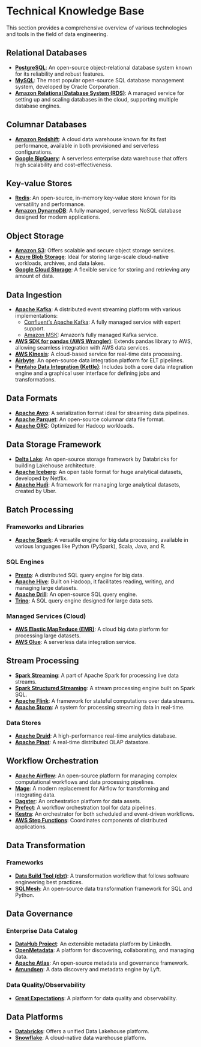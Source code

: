 # Technical Knowledge Base

This section provides a comprehensive overview of various technologies and tools in the field of data engineering.

## Relational Databases
- **[PostgreSQL](https://www.postgresql.org)**: An open-source object-relational database system known for its reliability and robust features.
- **[MySQL](https://www.mysql.com)**: The most popular open-source SQL database management system, developed by Oracle Corporation.
- **[Amazon Relational Database System (RDS)](https://aws.amazon.com/rds/)**: A managed service for setting up and scaling databases in the cloud, supporting multiple database engines.

## Columnar Databases
- **[Amazon Redshift](https://aws.amazon.com/redshift/)**: A cloud data warehouse known for its fast performance, available in both provisioned and serverless configurations.
- **[Google BigQuery](https://cloud.google.com/bigquery)**: A serverless enterprise data warehouse that offers high scalability and cost-effectiveness.

## Key-value Stores
- **[Redis](https://redis.io)**: An open-source, in-memory key-value store known for its versatility and performance.
- **[Amazon DynamoDB](https://aws.amazon.com/dynamodb/)**: A fully managed, serverless NoSQL database designed for modern applications.

## Object Storage
- **[Amazon S3](https://aws.amazon.com/s3/)**: Offers scalable and secure object storage services.
- **[Azure Blob Storage](https://azure.microsoft.com/en-us/products/storage/blobs)**: Ideal for storing large-scale cloud-native workloads, archives, and data lakes.
- **[Google Cloud Storage](https://cloud.google.com/storage)**: A flexible service for storing and retrieving any amount of data.

## Data Ingestion
- **[Apache Kafka](https://kafka.apache.org/)**: A distributed event streaming platform with various implementations:
  - [Confluent's Apache Kafka](https://www.confluent.io): A fully managed service with expert support.
  - [Amazon MSK](https://aws.amazon.com/msk/): Amazon's fully managed Kafka service.
- **[AWS SDK for pandas (AWS Wrangler)](https://github.com/aws/aws-sdk-pandas)**: Extends pandas library to AWS, allowing seamless integration with AWS data services.
- **[AWS Kinesis](https://aws.amazon.com/kinesis/)**: A cloud-based service for real-time data processing.
- **[Airbyte](https://github.com/airbytehq/airbyte)**: An open-source data integration platform for ELT pipelines.
- **[Pentaho Data Integration (Kettle)](https://www.hitachivantara.com/en-us/products/pentaho-platform/data-integration-analytics.html)**: Includes both a core data integration engine and a graphical user interface for defining jobs and transformations.

## Data Formats
- **[Apache Avro](https://avro.apache.org)**: A serialization format ideal for streaming data pipelines.
- **[Apache Parquet](https://parquet.apache.org)**: An open-source columnar data file format.
- **[Apache ORC](https://orc.apache.org)**: Optimized for Hadoop workloads.

## Data Storage Framework
- **[Delta Lake](https://delta.io)**: An open-source storage framework by Databricks for building Lakehouse architecture.
- **[Apache Iceberg](https://iceberg.apache.org)**: An open table format for huge analytical datasets, developed by Netflix.
- **[Apache Hudi](https://hudi.apache.org)**: A framework for managing large analytical datasets, created by Uber.

## Batch Processing
### Frameworks and Libraries
- **[Apache Spark](https://spark.apache.org)**: A versatile engine for big data processing, available in various languages like Python (PySpark), Scala, Java, and R.

### SQL Engines
- **[Presto](http://prestodb.io)**: A distributed SQL query engine for big data.
- **[Apache Hive](https://hive.apache.org)**: Built on Hadoop, it facilitates reading, writing, and managing large datasets.
- **[Apache Drill](https://drill.apache.org)**: An open-source SQL query engine.
- **[Trino](https://trino.io)**: A SQL query engine designed for large data sets.

### Managed Services (Cloud)
- **[AWS Elastic MapReduce (EMR)](https://aws.amazon.com/emr/)**: A cloud big data platform for processing large datasets.
- **[AWS Glue](https://aws.amazon.com/glue/)**: A serverless data integration service.

## Stream Processing
- **[Spark Streaming](https://spark.apache.org/docs/latest/streaming-programming-guide.html)**: A part of Apache Spark for processing live data streams.
- **[Spark Structured Streaming](https://spark.apache.org/docs/latest/structured-streaming-programming-guide.html)**: A stream processing engine built on Spark SQL.
- **[Apache Flink](https://flink.apache.org)**: A framework for stateful computations over data streams.
- **[Apache Storm](https://storm.apache.org/about/integrates.html)**: A system for processing streaming data in real-time.

### Data Stores
- **[Apache Druid](https://druid.apache.org)**: A high-performance real-time analytics database.
- **[Apache Pinot](https://pinot.apache.org)**: A real-time distributed OLAP datastore.

## Workflow Orchestration
- **[Apache Airflow](https://airflow.apache.org)**: An open-source platform for managing complex computational workflows and data processing pipelines.
- **[Mage](https://www.mage.ai)**: A modern replacement for Airflow for transforming and integrating data.
- **[Dagster](https://dagster.io)**: An orchestration platform for data assets.
- **[Prefect](https://www.prefect.io)**: A workflow orchestration tool for data pipelines.
- **[Kestra](https://kestra.io)**: An orchestrator for both scheduled and event-driven workflows.
- **[AWS Step Functions](https://aws.amazon.com/step-functions/)**: Coordinates components of distributed applications.

## Data Transformation
### Frameworks
- **[Data Build Tool (dbt)](https://www.getdbt.com)**: A transformation workflow that follows software engineering best practices.
- **[SQLMesh](https://sqlmesh.readthedocs.io/en/stable/)**: An open-source data transformation framework for SQL and Python.

## Data Governance
### Enterprise Data Catalog
- **[DataHub Project](https://datahubproject.io)**: An extensible metadata platform by LinkedIn.
- **[OpenMetadata](https://open-metadata.org)**: A platform for discovering, collaborating, and managing data.
- **[Apache Atlas](https://atlas.apache.org/#/)**: An open-source metadata and governance framework.
- **[Amundsen](https://www.amundsen.io)**: A data discovery and metadata engine by Lyft.

### Data Quality/Observability
- **[Great Expectations](https://greatexpectations.io)**: A platform for data quality and observability.

## Data Platforms
- **[Databricks](https://www.databricks.com)**: Offers a unified Data Lakehouse platform.
- **[Snowflake](https://www.snowflake.com/en/)**: A cloud-native data warehouse platform.
